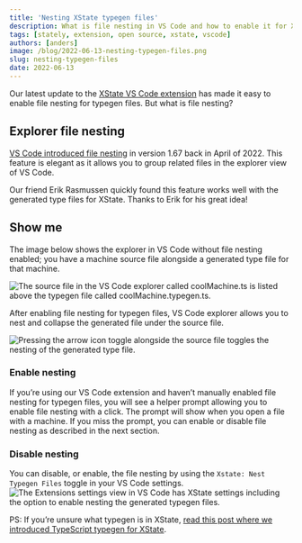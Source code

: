 ```yaml
---
title: 'Nesting XState typegen files'
description: What is file nesting in VS Code and how to enable it for XState's generated type files.
tags: [stately, extension, open source, xstate, vscode]
authors: [anders]
image: /blog/2022-06-13-nesting-typegen-files.png
slug: nesting-typegen-files
date: 2022-06-13
---
```


Our latest update to the [XState VS Code extension](https://marketplace.visualstudio.com/items?itemName=statelyai.stately-vscode) has made it easy to enable file nesting for typegen files. But what is file nesting?

<!--truncate-->

## Explorer file nesting

[VS Code introduced file nesting](https://code.visualstudio.com/updates/v1_67#_explorer-file-nesting) in version 1.67 back in April of 2022. This feature is elegant as it allows you to group related files in the explorer view of VS Code.

Our friend Erik Rasmussen quickly found this feature works well with the generated type files for XState. Thanks to Erik for his great idea!

<Tweet id="1522611081528573956" />

## Show me

The image below shows the explorer in VS Code without file nesting enabled; you have a machine source file alongside a generated type file for that machine.

![The source file in the VS Code explorer called coolMachine.ts is listed above the typegen file called coolMachine.typegen.ts.](without-typegen.png)

After enabling file nesting for typegen files, VS Code explorer allows you to nest and collapse the generated file under the source file.

![Pressing the arrow icon toggle alongside the source file toggles the nesting of the generated type file.](with-typegen.gif)

### Enable nesting

If you’re using our VS Code extension and haven’t manually enabled file nesting for typegen files, you will see a helper prompt allowing you to enable file nesting with a click.
The prompt will show when you open a file with a machine.
If you miss the prompt, you can enable or disable file nesting as described in the next section.

### Disable nesting

You can disable, or enable, the file nesting by using the `Xstate: Nest Typegen Files` toggle in your VS Code settings.
![The Extensions settings view in VS Code has XState settings including the option to enable nesting the generated typegen files.](xstate-vscode-settings.png)

PS: If you’re unsure what typegen is in XState, [read this post where we introduced TypeScript typegen for XState](/blog/2022-01-27-introducing-typegen/index.mdx).

